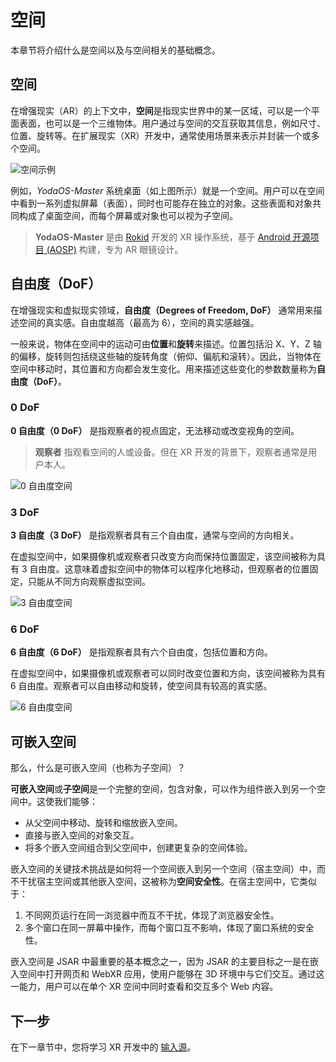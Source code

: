 # 空间

本章节将介绍什么是空间以及与空间相关的基础概念。

## 空间

在增强现实（AR）的上下文中，**空间**是指现实世界中的某一区域，可以是一个平面表面，也可以是一个三维物体。用户通过与空间的交互获取其信息，例如尺寸、位置、旋转等。在扩展现实（XR）开发中，通常使用场景来表示并封装一个或多个空间。

![空间示例](intro-subspace-in-deskstop.png)

例如，_YodaOS-Master_ 系统桌面（如上图所示）就是一个空间。用户可以在空间中看到一系列虚拟屏幕（表面），同时也可能存在独立的对象。这些表面和对象共同构成了桌面空间，而每个屏幕或对象也可以视为子空间。

> **YodaOS-Master** 是由 [Rokid][] 开发的 XR 操作系统，基于 [Android 开源项目 (AOSP)](https://source.android.com/) 构建，专为 AR 眼镜设计。

[Rokid]: https://global.rokid.com/

## 自由度（DoF）

在增强现实和虚拟现实领域，**自由度（Degrees of Freedom, DoF）** 通常用来描述空间的真实感。自由度越高（最高为 6），空间的真实感越强。

一般来说，物体在空间中的运动可由**位置**和**旋转**来描述。位置包括沿 X、Y、Z 轴的偏移，旋转则包括绕这些轴的旋转角度（俯仰、偏航和滚转）。因此，当物体在空间中移动时，其位置和方向都会发生变化。用来描述这些变化的参数数量称为**自由度（DoF）**。

### 0 DoF

**0 自由度（0 DoF）** 是指观察者的视点固定，无法移动或改变视角的空间。

> **观察者** 指观看空间的人或设备。但在 XR 开发的背景下，观察者通常是用户本人。

![0 自由度空间](space-0dof.gif)

### 3 DoF

**3 自由度（3 DoF）** 是指观察者具有三个自由度，通常与空间的方向相关。

在虚拟空间中，如果摄像机或观察者只改变方向而保持位置固定，该空间被称为具有 3 自由度。这意味着虚拟空间中的物体可以程序化地移动，但观察者的位置固定，只能从不同方向观察虚拟空间。

![3 自由度空间](space-3dof.gif)

### 6 DoF

**6 自由度（6 DoF）** 是指观察者具有六个自由度，包括位置和方向。

在虚拟空间中，如果摄像机或观察者可以同时改变位置和方向，该空间被称为具有 6 自由度。观察者可以自由移动和旋转，使空间具有较高的真实感。

![6 自由度空间](space-6dof.gif)

## 可嵌入空间

那么，什么是可嵌入空间（也称为子空间）？

**可嵌入空间**或**子空间**是一个完整的空间，包含对象，可以作为组件嵌入到另一个空间中。这使我们能够：

- 从父空间中移动、旋转和缩放嵌入空间。
- 直接与嵌入空间的对象交互。
- 将多个嵌入空间组合到父空间中，创建更复杂的空间体验。

嵌入空间的关键技术挑战是如何将一个空间嵌入到另一个空间（宿主空间）中，而不干扰宿主空间或其他嵌入空间，这被称为**空间安全性**。在宿主空间中，它类似于：

1. 不同网页运行在同一浏览器中而互不干扰，体现了浏览器安全性。
2. 多个窗口在同一屏幕中操作，而每个窗口互不影响，体现了窗口系统的安全性。

嵌入空间是 JSAR 中最重要的基本概念之一，因为 JSAR 的主要目标之一是在嵌入空间中打开网页和 WebXR 应用，使用户能够在 3D 环境中与它们交互。通过这一能力，用户可以在单个 XR 空间中同时查看和交互多个 Web 内容。

## 下一步

在下一章节中，您将学习 XR 开发中的 [输入源](./basic-concepts/input-sources)。
